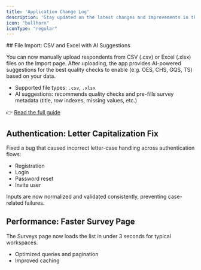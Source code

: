 ```yaml
---
title: 'Application Change Log'
description: 'Stay updated on the latest changes and improvements in the ReDem application.'
icon: "bullhorn"
iconType: "regular"
---
```


<Update label="2025-09-19" description="v1.2.0">
  ## File Import: CSV and Excel with AI Suggestions

  You can now manually upload respondents from CSV (.csv) or Excel (.xlsx) files on the Import page. After uploading, the app provides AI-powered suggestions for the best quality checks to enable (e.g. OES, CHS, GQS, TS) based on your data.

  - Supported file types: <code>.csv</code>, <code>.xlsx</code>
  - AI suggestions: recommends quality checks and pre-fills survey metadata (title, row indexes, missing values, etc.)

  👉 [Read the full guide](/features/file-import)

  ## Authentication: Letter Capitalization Fix

  Fixed a bug that caused incorrect letter-case handling across authentication flows:
  - Registration
  - Login
  - Password reset
  - Invite user

  Inputs are now normalized and validated consistently, preventing case-related failures.

  ## Performance: Faster Survey Page

  The Surveys page now loads the list in under 3 seconds for typical workspaces.

  - Optimized queries and pagination
  - Improved caching
</Update>
